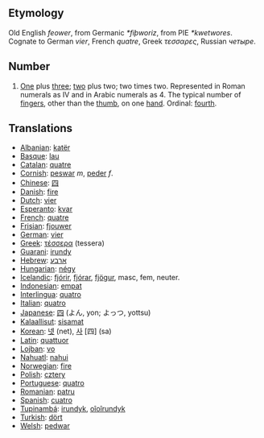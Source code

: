 == Etymology ==
Old English ''feower'', from Germanic ''*fiþworiz'', from PIE ''*kwetwores''. Cognate to German ''vier'', French ''quatre'', Greek ''τεσσαρες'', Russian ''четыре''.

== Number ==
# [[One]] plus [[three]]; [[two]] plus two; two times two.  Represented in Roman numerals as IV and in Arabic numerals as 4. The typical number of [[finger]]s, other than the [[thumb]], on one [[hand]]. Ordinal: [[fourth]].

== Translations ==
*[[Albanian]]: [[katër]]
*[[Basque]]: [[lau]]
*[[Catalan]]: [[quatre]]
*[[Cornish]]: [[peswar]] ''m'', [[peder]] ''f''.
*[[Chinese]]: [[四]]
*[[Danish]]: [[fire]]
*[[Dutch]]: [[vier]]
*[[Esperanto]]: [[kvar]]
*[[French]]: [[quatre]]
*[[Frisian]]: [[fjouwer]]
*[[German]]: [[vier]]
*[[Greek]]: [[τέσσερα]] (tessera)
*[[Guarani]]: [[irundy]]
*[[Hebrew]]: [[ארבע]]
*[[Hungarian]]: [[négy]]
*[[Icelandic]]: [[fjórir]], [[fjórar]], [[fjögur]], masc, fem, neuter.
*[[Indonesian]]: [[empat]]
*[[Interlingua]]: [[quatro]]
*[[Italian]]: [[quatro]]
*[[Japanese]]: [[四]] (よん, yon; よっつ, yottsu)
*[[Kalaallisut]]: [[sisamat]]
*[[Korean]]: [[넷]] (net), [[사]] [四] (sa)
*[[Latin]]: [[quattuor]]
*[[Lojban]]: [[vo]]
*[[Nahuatl]]: [[nahui]]
*[[Norwegian]]: [[fire]]
*[[Polish]]: [[cztery]]
*[[Portuguese]]: [[quatro]]
*[[Romanian]]: [[patru]]
*[[Spanish]]: [[cuatro]]
*[[Tupinambá]]: [[irundyk]], [[oîoîrundyk]]
*[[Turkish]]: [[dört]]
*[[Welsh]]: [[pedwar]]